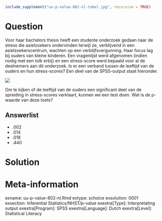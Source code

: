 ```{r, echo = FALSE, results = "hide"}
include_supplement("uu-p-value-802-nl-tabel.jpg", recursive = TRUE)
```



Question
========
  
Voor haar bachelors thesis heeft een studente onderzoek gedaan naar de stress die asielzoekers ondervinden terwijl ze, verblijvend in een asielzoekerscentrum, wachten op een verblijfsvergunning. Haar focus lag bij ouders van kleine kinderen. Een vragenlijst werd afgenomen (indien nodig met een tolk erbij) en een stress-score werd bepaald voor al de deelnemers aan dit onderzoek. Is er een verband tussen de leeftijd van de ouders en hun stress-scores? Een deel van de SPSS-output staat hieronder. 

![](uu-p-value-802-nl-tabel.jpg)

Om te kijken of de leeftijd van de ouders een significant deel van de spreiding in stress-scores verklaart, kunnen we een test doen. Wat is de p-waarde van deze toets?
  
Answerlist
----------
* .002
* .014
* .018
* .440 


Solution
========
  



Meta-information
================
exname: uu-p-value-802-nl.Rmd
extype: schoice
exsolution: 0001
exsection: Inferential Statistics/NHST/p-value
exextra[Type]: Interpretating output
exextra[Program]: SPSS
exextra[Language]: Dutch
exextra[Level]: Statistical Literacy
